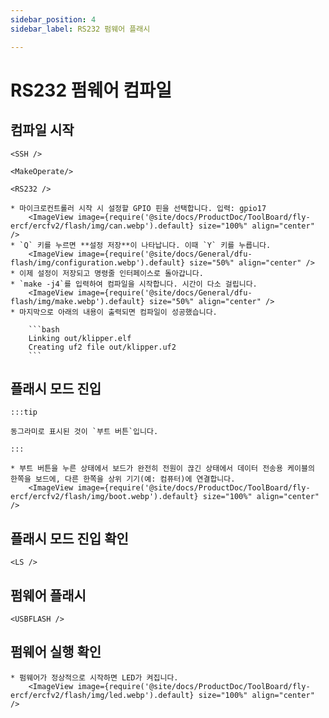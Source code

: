 ```yaml
---
sidebar_position: 4
sidebar_label: RS232 펌웨어 플래시

---
```




# RS232 펌웨어 컴파일

## 컴파일 시작

    <SSH />

    <MakeOperate/>

    <RS232 />

    * 마이크로컨트롤러 시작 시 설정할 GPIO 핀을 선택합니다. 입력: gpio17
        <ImageView image={require('@site/docs/ProductDoc/ToolBoard/fly-ercf/ercfv2/flash/img/can.webp').default} size="100%" align="center" />
    * `Q` 키를 누르면 **설정 저장**이 나타납니다. 이때 `Y` 키를 누릅니다.
        <ImageView image={require('@site/docs/General/dfu-flash/img/configuration.webp').default} size="50%" align="center" />
    * 이제 설정이 저장되고 명령줄 인터페이스로 돌아갑니다.
    * `make -j4`를 입력하여 컴파일을 시작합니다. 시간이 다소 걸립니다.
        <ImageView image={require('@site/docs/General/dfu-flash/img/make.webp').default} size="50%" align="center" />
    * 마지막으로 아래의 내용이 출력되면 컴파일이 성공했습니다.

        ```bash
        Linking out/klipper.elf
        Creating uf2 file out/klipper.uf2
        ```


## 플래시 모드 진입

    :::tip

    동그라미로 표시된 것이 `부트 버튼`입니다.

    :::

    * 부트 버튼을 누른 상태에서 보드가 완전히 전원이 끊긴 상태에서 데이터 전송용 케이블의 한쪽을 보드에, 다른 한쪽을 상위 기기(예: 컴퓨터)에 연결합니다.
        <ImageView image={require('@site/docs/ProductDoc/ToolBoard/fly-ercf/ercfv2/flash/img/boot.webp').default} size="100%" align="center" />

## 플래시 모드 진입 확인

    <LS />


## 펌웨어 플래시 

    <USBFLASH />
    


## 펌웨어 실행 확인

    * 펌웨어가 정상적으로 시작하면 LED가 켜집니다.
        <ImageView image={require('@site/docs/ProductDoc/ToolBoard/fly-ercf/ercfv2/flash/img/led.webp').default} size="100%" align="center" />